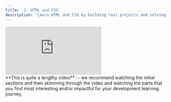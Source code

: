 ```yaml
---
title: '1. HTML and CSS'
description: 'Learn HTML and CSS by building real projects and solving coding challenges.'
---
```


<iframe
  className="w-full aspect-video rounded-lg"
  src="https://www.youtube.com/embed/a_iQb1lnAEQ"
  title="ZBD Dev - HTML & CSS"
  frameborder="0"
  allow="accelerometer; fullscreen; autoplay; clipboard-write; encrypted-media; gyroscope; picture-in-picture"
  allowfullscreen
></iframe>

<br />
<Tip>**This is quite a lengthy video** -- we recommend watching the initial sections and then skimming through the video and watching the parts that you find most interesting and/or impactful for your development learning journey.</Tip>